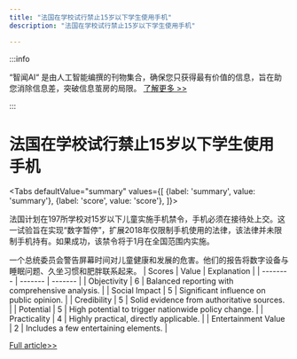 ```yaml
---
title: "法国在学校试行禁止15岁以下学生使用手机"
description: "法国在学校试行禁止15岁以下学生使用手机"

---
```



:::info

“智闻AI“ 是由人工智能编撰的刊物集合，确保您只获得最有价值的信息，旨在助您消除信息差，突破信息茧房的局限。  [了解更多 >>](/)

:::

# 法国在学校试行禁止15岁以下学生使用手机


<Tabs
	defaultValue="summary"
	values={[
	{label: 'summary', value: 'summary'},
	{label: 'score', value: 'score'},
]}>
<TabItem value="summary">


法国计划在197所学校对15岁以下儿童实施手机禁令，手机必须在接待处上交。这一试验旨在实现“数字暂停”，扩展2018年仅限制手机使用的法律，该法律并未限制手机持有。如果成功，该禁令将于1月在全国范围内实施。

一个总统委员会警告屏幕时间对儿童健康和发展的危害。他们的报告将数字设备与睡眠问题、久坐习惯和肥胖联系起来。
</TabItem>
<TabItem value="score">
	| Scores     | Value   | Explanation |
	| -------- | ------- | ------- |
	| Objectivity  | 6    | Balanced reporting with comprehensive analysis.    |
	| Social Impact | 5     | Significant influence on public opinion.    |
	| Credibility    | 5    | Solid evidence from authoritative sources.    |
	| Potential    | 5    | High potential to trigger nationwide policy change.    |
	| Practicality    | 4    | Highly practical, directly applicable.    |
	| Entertainment Value    | 2    | Includes a few entertaining elements.    |
</TabItem>
</Tabs>

[Full article>>](https://mobile.slashdot.org/story/24/08/27/186241/france-to-trial-ban-on-mobile-phones-at-school-for-children-under-15?utm_source=rss1.0mainlinkanon&utm_medium=feed)
